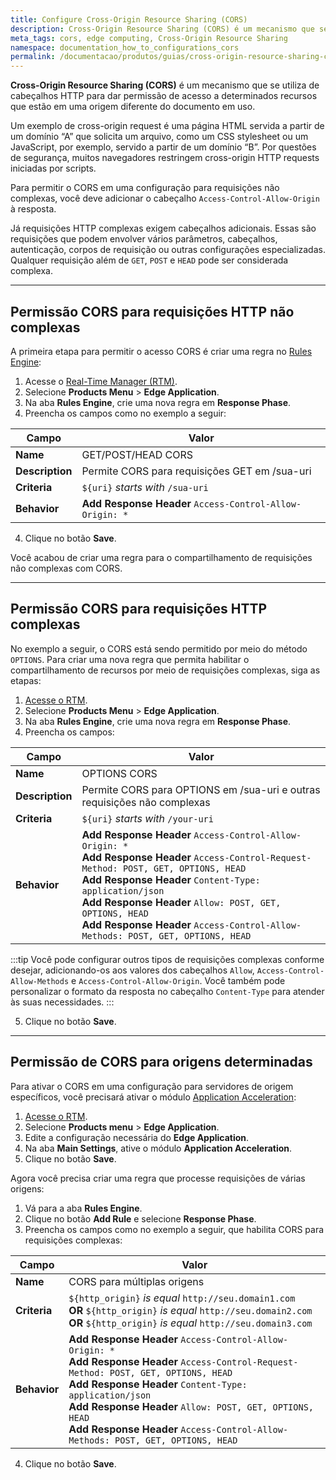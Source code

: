 ```yaml
---
title: Configure Cross-Origin Resource Sharing (CORS)
description: Cross-Origin Resource Sharing (CORS) é um mecanismo que se utiliza de cabeçalhos HTTP para dar permissão de acesso a determinados recursos que estão em uma origem diferente do documento em uso.
meta_tags: cors, edge computing, Cross-Origin Resource Sharing
namespace: documentation_how_to_configurations_cors
permalink: /documentacao/produtos/guias/cross-origin-resource-sharing-cors/
---
```


**Cross-Origin Resource Sharing (CORS)** é um mecanismo que se utiliza de cabeçalhos HTTP para dar permissão de acesso a determinados recursos que estão em uma origem diferente do documento em uso.

Um exemplo de cross-origin request é uma página HTML servida a partir de um domínio “A” que solicita um arquivo, como um CSS stylesheet ou um JavaScript, por exemplo, servido a partir de um domínio “B”. Por questões de segurança, muitos navegadores restringem cross-origin HTTP requests iniciadas por scripts.

Para permitir o CORS em uma configuração para requisições não complexas, você deve adicionar o cabeçalho `Access-Control-Allow-Origin` à resposta.

Já requisições HTTP complexas exigem cabeçalhos adicionais. Essas são requisições que podem envolver vários parâmetros, cabeçalhos, autenticação, corpos de requisição ou outras configurações especializadas. Qualquer requisição além de `GET`, `POST` e `HEAD` pode ser considerada complexa.

---

## Permissão CORS para requisições HTTP não complexas

A primeira etapa para permitir o acesso CORS é criar uma regra no [Rules Engine](/pt-br/documentacao/produtos/edge-application/rules-engine/):

1. Acesse o [Real-Time Manager (RTM)](https://manager.azion.com/).
2. Selecione **Products Menu** > **Edge Application**.
3. Na aba **Rules Engine**, crie uma nova regra em **Response Phase**.
4. Preencha os campos como no exemplo a seguir:

| Campo | Valor |
|-----------|------|
| **Name** | GET/POST/HEAD CORS |
| **Description** | Permite CORS para requisições GET em /sua-uri |
| **Criteria** | `${uri}` *starts with* `/sua-uri` |
| **Behavior** | **Add Response Header** `Access-Control-Allow-Origin: *` |

4. Clique no botão **Save**.

Você acabou de criar uma regra para o compartilhamento de requisições não complexas com CORS. 

---

## Permissão CORS para requisições HTTP complexas

No exemplo a seguir, o CORS está sendo permitido por meio do método `OPTIONS`. Para criar uma nova regra que permita habilitar o compartilhamento de recursos por meio de requisições complexas, siga as etapas:

1. [Acesse o RTM](https://manager.azion.com/).
2. Selecione **Products Menu** > **Edge Application**.
3. Na aba **Rules Engine**, crie uma nova regra em **Response Phase**.
4. Preencha os campos:

| Campo | Valor |
|-----------|------|
| **Name** | OPTIONS CORS |
| **Description** | Permite CORS para OPTIONS em /sua-uri e outras requisições não complexas
| **Criteria** | `${uri}` *starts with* `/your-uri` |
| **Behavior** | **Add Response Header** `Access-Control-Allow-Origin: *`<br />**Add Response Header** `Access-Control-Request-Method: POST, GET, OPTIONS, HEAD`<br />**Add Response Header** `Content-Type: application/json`<br />**Add Response Header** `Allow: POST, GET, OPTIONS, HEAD`<br />**Add Response Header** `Access-Control-Allow-Methods: POST, GET, OPTIONS, HEAD` |

:::tip
Você pode configurar outros tipos de requisições complexas conforme desejar, adicionando-os aos valores dos cabeçalhos `Allow`, `Access-Control-Allow-Methods` e `Access-Control-Allow-Origin`. Você também pode personalizar o formato da resposta no cabeçalho `Content-Type` para atender às suas necessidades.
:::

5. Clique no botão **Save**.

---

## Permissão de CORS para origens determinadas

Para ativar o CORS em uma configuração para servidores de origem específicos, você precisará ativar o módulo [Application Acceleration](/pt-br/documentacao/produtos/edge-application/application-acceleration/):

1. [Acesse o RTM](https://manager.azion.com/).
2. Selecione **Products menu** > **Edge Application**.
3. Edite a configuração necessária do **Edge Application**.
4. Na aba **Main Settings**, ative o módulo **Application Acceleration**.
5. Clique no botão **Save**.

Agora você precisa criar uma regra que processe requisições de várias origens:

1. Vá para a aba **Rules Engine**. 
2. Clique no botão **Add Rule** e selecione **Response Phase**.
3. Preencha os campos como no exemplo a seguir, que habilita CORS para requisições complexas:

| Campo | Valor |
|-----------|------|
| **Name** | CORS para múltiplas origens |
| **Criteria** | `${http_origin}` *is equal* `http://seu.domain1.com`<br />**OR** `${http_origin}` *is equal* `http://seu.domain2.com`<br />**OR** `${http_origin}` *is equal* `http://seu.domain3.com` |
| **Behavior** | **Add Response Header** `Access-Control-Allow-Origin: *`<br />**Add Response Header** `Access-Control-Request-Method: POST, GET, OPTIONS, HEAD`<br />**Add Response Header** `Content-Type: application/json`<br />**Add Response Header** `Allow: POST, GET, OPTIONS, HEAD`<br />**Add Response Header** `Access-Control-Allow-Methods: POST, GET, OPTIONS, HEAD` |

4. Clique no botão **Save**.
